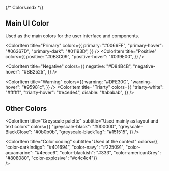 {/* Colors.mdx */}


<Meta title="Foundation/Colors" />

<h2> Main UI Color </h2>
<p>Used as the main colors for the user interface and components.</p>

<ColorPalette>

<ColorItem
  title="Primary"
  colors={{
    primary: "#0066FF",
    "primary-hover": "#06367D",
    "primary-dark": "#01193D",
  }}
/>
<ColorItem
  title="Positive"
  colors={{
    positive: "#0B8C09",
    "positive-hover": "#039E00",
  }}
/>

<ColorItem
  title="Negative"
  colors={{
    negative: "#D84B4B",
    "negative-hover": "#BB2525",
  }}
/>

<ColorItem
  title="Warning"
  colors={{
    warning: "#DFE30C",
    "warning-hover": "#95981c",
  }}
/>
<ColorItem
  title="Triarty"
  colors={{
    "triarty-white": "#ffffff",
    "triarty-hover": "#e4e4e4",
    disable: "#ababab",
  }}
/>

</ColorPalette>

<h2> Other Colors </h2>

<ColorPalette>

<ColorItem
  title="Greyscale palette"
  subtitle="Used mainly as layout and text colors"
  colors={{
    "greyscale-black": "#000000",
    "greyscale-BlackClose": "#0b0b0b",
    "greyscale-blackTag": "#151515",
  }}
/>

  <ColorItem
    title="Color coding"
    subtitle="Used at the context"
    colors={{
      "color-darkIndigo": "#401694",
      "color-navy": "#225091",
      "color-aquamarine": "#4eccc6",
      "color-blackish": "#333",
      "color-americanGrey": "#808080",
      "color-explosive": "#c4c4c4"}}  
    />
</ColorPalette>

